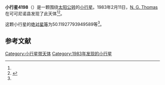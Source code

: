 {{Infobox planet
| bgcolour = #FFFFC0
| name = 4198 Panthera
| symbol = 
| image = 
| caption = 
| discovery = yes
| discovery_ref = 
| discoverer = [[N._G._Thomas|N. G. Thomas]]
| discovery_site = [[可可尼诺县|可可尼诺县]] 
| discovered = 1983年2月11日
| designations = yes
| mp_name = 
| named_after = 
| alt_names = 1983 CK1/ 1978 GA2 / 1981 UY7 / 1987 YG1
| mp_category = [[主带小行星|主带小行星]]
| orbit_ref = <ref name="a">[http://ssd.jpl.nasa.gov/sbdb.cgi?sstr=4198 4198 Panthera] {{Wayback|url=http://ssd.jpl.nasa.gov/sbdb.cgi?sstr=4198 |date=20201124004314 }}，小行星數據庫瀏覽器（JPL Small-Body Database Browser）－[[美国国家航空航天局|美国国家航空航天局]]喷气推进实验室</ref>
| epoch = 2456400.5 (2013年4月18日更新)
| aphelion = {{convert|3.49304056321175|AU|km|3|abbr=on|lk=out}}
| perihelion = {{convert|2.752467083555806|AU|km|3|abbr=on}}
| semimajor = {{convert|3.122753823383778|AU|km|3|abbr=on}}
| eccentricity = 0.118576987
| period = 2015.60325 [[日|日]]<br />5.52[[儒略年|儒略年]]
| avg_speed = 
| inclination = 2.375131620572401
| asc_node = 108.4246848717537
| mean_anomaly = 
| arg_peri = 50.11927793949589
| satellites = 
| physical_characteristics = yes
| dimensions = 
| mass = 
| density = 
| surface_grav = 
| escape_velocity = 
| sidereal_day = 
| axial_tilt = 
| pole_ecliptic_lat = 
| pole_ecliptic_lon = 
| albedo = 
| temperatures= 
| temp_name1 = 
| mean_temp_1 = 
| max_temp_1 = 
| temp_name2 = 
| max_temp_2 = 
| spectral_type = 
| abs_magnitude = 50.11927793949589
}}

'''小行星4198'''（{{lang-en|4198 Panthera}}）是一颗围绕[[太阳|太阳]][[公转|公转]]的[[小行星|小行星]]。1983年2月11日，[[N._G._Thomas|N. G. Thomas]]在可可尼诺县发现了此天体<ref name="a" /><ref>{{cite news|title=小行星列表|url=http://cfa-www.harvard.edu/iau/lists/NumberedMPs.txt|accessdate=2013-07-08|newspaper=哈佛大学|archive-date=2008-05-17|archive-url=https://web.archive.org/web/20080517010638/http://cfa-www.harvard.edu/iau/lists/NumberedMPs.txt|dead-url=no}}</ref>。

这颗小行星的[[绝对星等|绝对星等]]为50.11927793949589等<ref name="a" />。

==参考文献==
{{reflist}}
{{Minor Planet Number|[[小行星4197|小行星4197]]|[[小行星4199|小行星4199]]}}

{{小天体}}

[[Category:小行星带天体|Category:小行星带天体]]
[[Category:1983年发现的小行星|Category:1983年发现的小行星]]

{{asteroid-stub}}